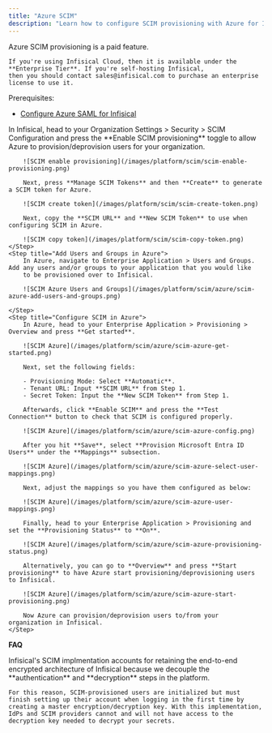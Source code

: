 ```yaml
---
title: "Azure SCIM"
description: "Learn how to configure SCIM provisioning with Azure for Infisical."
---
```


<Info>
    Azure SCIM provisioning is a paid feature.
    
    If you're using Infisical Cloud, then it is available under the **Enterprise Tier**. If you're self-hosting Infisical,
    then you should contact sales@infisical.com to purchase an enterprise license to use it.
</Info>

Prerequisites:
- [Configure Azure SAML for Infisical](/documentation/platform/sso/azure)

<Steps>
    <Step title="Create a SCIM token in Infisical">
        In Infisical, head to your Organization Settings > Security > SCIM Configuration and
        press the **Enable SCIM provisioning** toggle to allow Azure to provision/deprovision users for your organization.
        
        ![SCIM enable provisioning](/images/platform/scim/scim-enable-provisioning.png)
        
        Next, press **Manage SCIM Tokens** and then **Create** to generate a SCIM token for Azure.
        
        ![SCIM create token](/images/platform/scim/scim-create-token.png)
        
        Next, copy the **SCIM URL** and **New SCIM Token** to use when configuring SCIM in Azure.
        
        ![SCIM copy token](/images/platform/scim/scim-copy-token.png)
    </Step>
    <Step title="Add Users and Groups in Azure">
        In Azure, navigate to Enterprise Application > Users and Groups. Add any users and/or groups to your application that you would like
        to be provisioned over to Infisical.

        ![SCIM Azure Users and Groups](/images/platform/scim/azure/scim-azure-add-users-and-groups.png)

    </Step>
    <Step title="Configure SCIM in Azure">
        In Azure, head to your Enterprise Application > Provisioning > Overview and press **Get started**.
        
        ![SCIM Azure](/images/platform/scim/azure/scim-azure-get-started.png)

        Next, set the following fields:
        
        - Provisioning Mode: Select **Automatic**.
        - Tenant URL: Input **SCIM URL** from Step 1.
        - Secret Token: Input the **New SCIM Token** from Step 1.
        
        Afterwards, click **Enable SCIM** and press the **Test Connection** button to check that SCIM is configured properly.
        
        ![SCIM Azure](/images/platform/scim/azure/scim-azure-config.png)
        
        After you hit **Save**, select **Provision Microsoft Entra ID Users** under the **Mappings** subsection.
        
        ![SCIM Azure](/images/platform/scim/azure/scim-azure-select-user-mappings.png)
        
        Next, adjust the mappings so you have them configured as below:
        
        ![SCIM Azure](/images/platform/scim/azure/scim-azure-user-mappings.png)

        Finally, head to your Enterprise Application > Provisioning and set the **Provisioning Status** to **On**.
        
        ![SCIM Azure](/images/platform/scim/azure/scim-azure-provisioning-status.png)
        
        Alternatively, you can go to **Overview** and press **Start provisioning** to have Azure start provisioning/deprovisioning users to Infisical.
        
        ![SCIM Azure](/images/platform/scim/azure/scim-azure-start-provisioning.png)
        
        Now Azure can provision/deprovision users to/from your organization in Infisical.
    </Step>
</Steps>

**FAQ**

<AccordionGroup>
<Accordion title="Why do SCIM-provisioned users have to finish setting up their account?">
    Infisical's SCIM implmentation accounts for retaining the end-to-end encrypted architecture of Infisical because we decouple the **authentication** and **decryption** steps in the platform. 
    
    For this reason, SCIM-provisioned users are initialized but must finish setting up their account when logging in the first time by creating a master encryption/decryption key. With this implementation, IdPs and SCIM providers cannot and will not have access to the decryption key needed to decrypt your secrets.
</Accordion>
</AccordionGroup>
